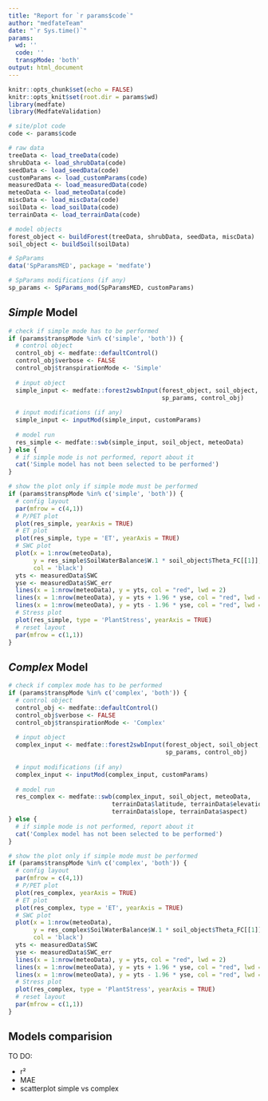 ```yaml
---
title: "Report for `r params$code`"
author: "medfateTeam"
date: "`r Sys.time()`"
params:
  wd: ''
  code: ''
  transpMode: 'both'
output: html_document
---
```


```r
knitr::opts_chunk$set(echo = FALSE)
knitr::opts_knit$set(root.dir = params$wd)
library(medfate)
library(MedfateValidation)
```

```r
# site/plot code
code <- params$code

# raw data
treeData <- load_treeData(code)
shrubData <- load_shrubData(code)
seedData <- load_seedData(code)
customParams <- load_customParams(code)
measuredData <- load_measuredData(code)
meteoData <- load_meteoData(code)
miscData <- load_miscData(code)
soilData <- load_soilData(code)
terrainData <- load_terrainData(code)

# model objects
forest_object <- buildForest(treeData, shrubData, seedData, miscData)
soil_object <- buildSoil(soilData)

# SpParams
data('SpParamsMED', package = 'medfate')

# SpParams modifications (if any)
sp_params <- SpParams_mod(SpParamsMED, customParams)
```


## *Simple* Model

```r
# check if simple mode has to be performed
if (params$transpMode %in% c('simple', 'both')) {
  # control object
  control_obj <- medfate::defaultControl()
  control_obj$verbose <- FALSE
  control_obj$transpirationMode <- 'Simple'
  
  # input object
  simple_input <- medfate::forest2swbInput(forest_object, soil_object,
                                           sp_params, control_obj)
  
  # input modifications (if any)
  simple_input <- inputMod(simple_input, customParams)
  
  # model run
  res_simple <- medfate::swb(simple_input, soil_object, meteoData)
} else {
  # if simple mode is not performed, report about it
  cat('Simple model has not been selected to be performed')
}
```

```r
# show the plot only if simple mode must be performed
if (params$transpMode %in% c('simple', 'both')) {
  # config layout
  par(mfrow = c(4,1))
  # P/PET plot
  plot(res_simple, yearAxis = TRUE)
  # ET plot
  plot(res_simple, type = 'ET', yearAxis = TRUE)
  # SWC plot
  plot(x = 1:nrow(meteoData),
       y = res_simple$SoilWaterBalance$W.1 * soil_object$Theta_FC[[1]],
       col = 'black')
  yts <- measuredData$SWC
  yse <- measuredData$SWC_err
  lines(x = 1:nrow(meteoData), y = yts, col = "red", lwd = 2)
  lines(x = 1:nrow(meteoData), y = yts + 1.96 * yse, col = "red", lwd = 1)
  lines(x = 1:nrow(meteoData), y = yts - 1.96 * yse, col = "red", lwd = 1)
  # Stress plot
  plot(res_simple, type = 'PlantStress', yearAxis = TRUE)
  # reset layout
  par(mfrow = c(1,1))
}
```

## *Complex* Model

```r
# check if complex mode has to be performed
if (params$transpMode %in% c('complex', 'both')) {
  # control object
  control_obj <- medfate::defaultControl()
  control_obj$verbose <- FALSE
  control_obj$transpirationMode <- 'Complex'
  
  # input object
  complex_input <- medfate::forest2swbInput(forest_object, soil_object,
                                            sp_params, control_obj)
  
  # input modifications (if any)
  complex_input <- inputMod(complex_input, customParams)
  
  # model run
  res_complex <- medfate::swb(complex_input, soil_object, meteoData,
                             terrainData$latitude, terrainData$elevation,
                             terrainData$slope, terrainData$aspect)
} else {
  # if simple mode is not performed, report about it
  cat('Complex model has not been selected to be performed')
}
```

```r
# show the plot only if simple mode must be performed
if (params$transpMode %in% c('complex', 'both')) {
  # config layout
  par(mfrow = c(4,1))
  # P/PET plot
  plot(res_complex, yearAxis = TRUE)
  # ET plot
  plot(res_complex, type = 'ET', yearAxis = TRUE)
  # SWC plot
  plot(x = 1:nrow(meteoData),
       y = res_complex$SoilWaterBalance$W.1 * soil_object$Theta_FC[[1]],
       col = 'black')
  yts <- measuredData$SWC
  yse <- measuredData$SWC_err
  lines(x = 1:nrow(meteoData), y = yts, col = "red", lwd = 2)
  lines(x = 1:nrow(meteoData), y = yts + 1.96 * yse, col = "red", lwd = 1)
  lines(x = 1:nrow(meteoData), y = yts - 1.96 * yse, col = "red", lwd = 1)
  # Stress plot
  plot(res_complex, type = 'PlantStress', yearAxis = TRUE)
  # reset layout
  par(mfrow = c(1,1))
}
```

## Models comparision

TO DO:

+ r²
+ MAE
+ scatterplot simple vs complex
